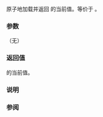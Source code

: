 {{cpp/experimental/atomic_weak_ptr/title|operator weak_ptr&lt;T&gt;}}
{{cpp/experimental/concurrency/atomic_weak_ptr/navbar}}
{{dcl begin}}
{{dcl | 
operator weak_ptr&lt;T&gt;() const noexcept;
}}
{{dcl end}}

原子地加载并返回 {{tt|atomic_weak_ptr}} 的当前值。等价于 {{c|load()}}。

===参数===
（无）

===返回值===
{{tt|atomic_weak_ptr}} 的当前值。

===说明===
{{cpp/experimental/atomic_weak_ptr/atomic remarks|readonly=yes}}

===参阅===
{{dsc begin}}
{{dsc inc | cpp/experimental/atomic_weak_ptr/dsc load}}
{{dsc end}}